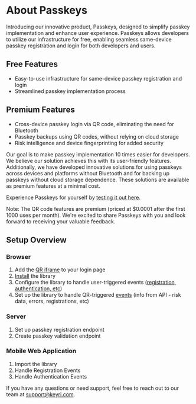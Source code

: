 # About Passkeys

Introducing our innovative product, Passkeys, designed to simplify passkey implementation and enhance user experience. Passkeys allows developers to utilize our infrastructure for free, enabling seamless same-device passkey registration and login for both developers and users.

## Free Features

- Easy-to-use infrastructure for same-device passkey registration and login
- Streamlined passkey implementation process

## Premium Features

- Cross-device passkey login via QR code, eliminating the need for Bluetooth
- Passkey backups using QR codes, without relying on cloud storage
- Risk intelligence and device fingerprinting for added security

Our goal is to make passkey implementation 10 times easier for developers. We believe our solution achieves this with its user-friendly features. Additionally, we have developed innovative solutions for using passkeys across devices and platforms without Bluetooth and for backing up passkeys without cloud storage dependence. These solutions are available as premium features at a minimal cost.

Experience Passkeys for yourself by [testing it out here](#).

Note: The QR code features are premium (priced at $0.0001 after the first 1000 uses per month). We're excited to share Passkeys with you and look forward to receiving your valuable feedback.

## Setup Overview

### Browser

1. Add the [QR iframe](./passkeys/qr) to your login page
2. [Install](./passkeys/install) the library
3. Configure the library to handle user-triggered events ([registration, authentication, etc](./passkeys/setup))
4. Set up the library to handle QR-triggered [events](./passkeys/events) (info from API - risk data, errors, registrations, etc)

### Server

1. Set up passkey registration endpoint
2. Create passkey validation endpoint

### Mobile Web Application

1. Import the library
2. Handle Registration Events
3. Handle Authentication Events

If you have any questions or need support, feel free to reach out to our team at [support@keyri.com](mailto:support@keyri.com).